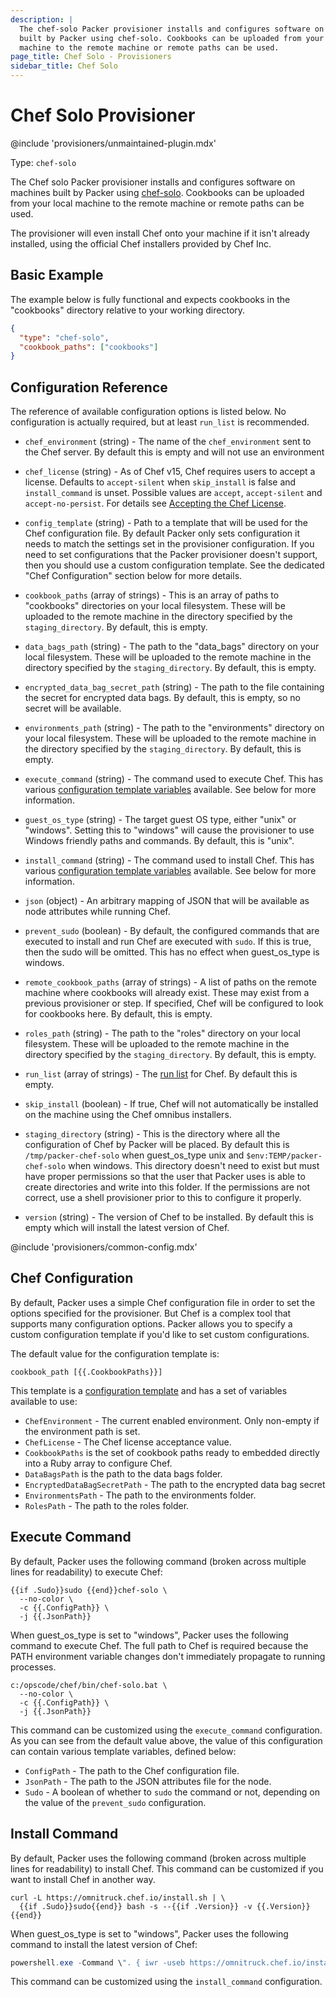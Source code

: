 ```yaml
---
description: |
  The chef-solo Packer provisioner installs and configures software on machines
  built by Packer using chef-solo. Cookbooks can be uploaded from your local
  machine to the remote machine or remote paths can be used.
page_title: Chef Solo - Provisioners
sidebar_title: Chef Solo
---
```


# Chef Solo Provisioner

@include 'provisioners/unmaintained-plugin.mdx'

Type: `chef-solo`

The Chef solo Packer provisioner installs and configures software on machines
built by Packer using [chef-solo](https://docs.chef.io/chef_solo.html).
Cookbooks can be uploaded from your local machine to the remote machine or
remote paths can be used.

The provisioner will even install Chef onto your machine if it isn't already
installed, using the official Chef installers provided by Chef Inc.

## Basic Example

The example below is fully functional and expects cookbooks in the "cookbooks"
directory relative to your working directory.

```json
{
  "type": "chef-solo",
  "cookbook_paths": ["cookbooks"]
}
```

## Configuration Reference

The reference of available configuration options is listed below. No
configuration is actually required, but at least `run_list` is recommended.

- `chef_environment` (string) - The name of the `chef_environment` sent to
  the Chef server. By default this is empty and will not use an environment

- `chef_license` (string) - As of Chef v15, Chef requires users to accept a
  license. Defaults to `accept-silent` when `skip_install` is false and
  `install_command` is unset. Possible values are `accept`,
  `accept-silent` and `accept-no-persist`. For details see [Accepting the
  Chef License](https://docs.chef.io/chef_license_accept.html).

- `config_template` (string) - Path to a template that will be used for the
  Chef configuration file. By default Packer only sets configuration it needs
  to match the settings set in the provisioner configuration. If you need to
  set configurations that the Packer provisioner doesn't support, then you
  should use a custom configuration template. See the dedicated "Chef
  Configuration" section below for more details.

- `cookbook_paths` (array of strings) - This is an array of paths to
  "cookbooks" directories on your local filesystem. These will be uploaded to
  the remote machine in the directory specified by the `staging_directory`.
  By default, this is empty.

- `data_bags_path` (string) - The path to the "data_bags" directory on your
  local filesystem. These will be uploaded to the remote machine in the
  directory specified by the `staging_directory`. By default, this is empty.

- `encrypted_data_bag_secret_path` (string) - The path to the file containing
  the secret for encrypted data bags. By default, this is empty, so no secret
  will be available.

- `environments_path` (string) - The path to the "environments" directory on
  your local filesystem. These will be uploaded to the remote machine in the
  directory specified by the `staging_directory`. By default, this is empty.

- `execute_command` (string) - The command used to execute Chef. This has
  various [configuration template variables](/docs/legacy_json_templates/egine)
  available. See below for more information.

- `guest_os_type` (string) - The target guest OS type, either "unix" or
  "windows". Setting this to "windows" will cause the provisioner to use
  Windows friendly paths and commands. By default, this is "unix".

- `install_command` (string) - The command used to install Chef. This has
  various [configuration template variables](/docs/legacy_json_templates/egine)
  available. See below for more information.

- `json` (object) - An arbitrary mapping of JSON that will be available as
  node attributes while running Chef.

- `prevent_sudo` (boolean) - By default, the configured commands that are
  executed to install and run Chef are executed with `sudo`. If this is true,
  then the sudo will be omitted. This has no effect when guest_os_type is
  windows.

- `remote_cookbook_paths` (array of strings) - A list of paths on the remote
  machine where cookbooks will already exist. These may exist from a previous
  provisioner or step. If specified, Chef will be configured to look for
  cookbooks here. By default, this is empty.

- `roles_path` (string) - The path to the "roles" directory on your local
  filesystem. These will be uploaded to the remote machine in the directory
  specified by the `staging_directory`. By default, this is empty.

- `run_list` (array of strings) - The [run
  list](https://docs.chef.io/run_lists.html) for Chef. By default this is
  empty.

- `skip_install` (boolean) - If true, Chef will not automatically be
  installed on the machine using the Chef omnibus installers.

- `staging_directory` (string) - This is the directory where all the
  configuration of Chef by Packer will be placed. By default this is
  `/tmp/packer-chef-solo` when guest_os_type unix and
  `$env:TEMP/packer-chef-solo` when windows. This directory doesn't need to
  exist but must have proper permissions so that the user that Packer uses is
  able to create directories and write into this folder. If the permissions
  are not correct, use a shell provisioner prior to this to configure it
  properly.
- `version` (string) - The version of Chef to be installed. By default this
  is empty which will install the latest version of Chef.

@include 'provisioners/common-config.mdx'

## Chef Configuration

By default, Packer uses a simple Chef configuration file in order to set the
options specified for the provisioner. But Chef is a complex tool that supports
many configuration options. Packer allows you to specify a custom configuration
template if you'd like to set custom configurations.

The default value for the configuration template is:

```liquid
cookbook_path [{{.CookbookPaths}}]
```

This template is a [configuration template](/docs/legacy_json_templates/egine) and
has a set of variables available to use:

- `ChefEnvironment` - The current enabled environment. Only non-empty if the
  environment path is set.
- `ChefLicense` - The Chef license acceptance value.
- `CookbookPaths` is the set of cookbook paths ready to embedded directly
  into a Ruby array to configure Chef.
- `DataBagsPath` is the path to the data bags folder.
- `EncryptedDataBagSecretPath` - The path to the encrypted data bag secret
- `EnvironmentsPath` - The path to the environments folder.
- `RolesPath` - The path to the roles folder.

## Execute Command

By default, Packer uses the following command (broken across multiple lines for
readability) to execute Chef:

```liquid
{{if .Sudo}}sudo {{end}}chef-solo \
  --no-color \
  -c {{.ConfigPath}} \
  -j {{.JsonPath}}
```

When guest_os_type is set to "windows", Packer uses the following command to
execute Chef. The full path to Chef is required because the PATH environment
variable changes don't immediately propagate to running processes.

```liquid
c:/opscode/chef/bin/chef-solo.bat \
  --no-color \
  -c {{.ConfigPath}} \
  -j {{.JsonPath}}
```

This command can be customized using the `execute_command` configuration. As
you can see from the default value above, the value of this configuration can
contain various template variables, defined below:

- `ConfigPath` - The path to the Chef configuration file.
- `JsonPath` - The path to the JSON attributes file for the node.
- `Sudo` - A boolean of whether to `sudo` the command or not, depending on
  the value of the `prevent_sudo` configuration.

## Install Command

By default, Packer uses the following command (broken across multiple lines for
readability) to install Chef. This command can be customized if you want to
install Chef in another way.

```text
curl -L https://omnitruck.chef.io/install.sh | \
  {{if .Sudo}}sudo{{end}} bash -s --{{if .Version}} -v {{.Version}}{{end}}
```

When guest_os_type is set to "windows", Packer uses the following command to
install the latest version of Chef:

```powershell
powershell.exe -Command \". { iwr -useb https://omnitruck.chef.io/install.ps1 } | iex; install\"
```

This command can be customized using the `install_command` configuration.
